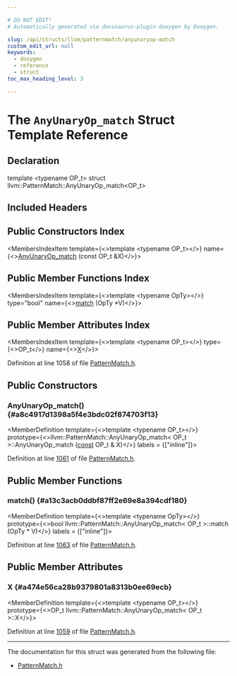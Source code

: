 ```yaml
---

# DO NOT EDIT!
# Automatically generated via docusaurus-plugin-doxygen by Doxygen.

slug: /api/structs/llvm/patternmatch/anyunaryop-match
custom_edit_url: null
keywords:
  - doxygen
  - reference
  - struct
toc_max_heading_level: 3

---
```





# The `AnyUnaryOp_match` Struct Template Reference

<DoxygenPage pluginConfig={pluginConfig}>



## Declaration

<CodeBlock>template &lt;typename OP&#95;t&gt;
struct llvm::PatternMatch::AnyUnaryOp_match&lt;OP&#95;t&gt;</CodeBlock>

## Included Headers

<IncludesList>
<IncludesListItem
  filePath="llvm/IR/PatternMatch.h"
  permalink="/docs/api/files/include/include/llvm/include/llvm/ir/patternmatch-h"
  isLocal="true" />
</IncludesList>

## Public Constructors Index

<MembersIndex>

<MembersIndexItem
  template={<>template &lt;typename OP&#95;t&gt;</>}
  name={<><a href="#a8c4917d1398a5f4e3bdc02f874703f13">AnyUnaryOp&#95;match</a> (const OP&#95;t &amp;X)</>}>
</MembersIndexItem>

</MembersIndex>

## Public Member Functions Index

<MembersIndex>

<MembersIndexItem
  template={<>template &lt;typename OpTy&gt;</>}
  type="bool"
  name={<><a href="#a13c3acb0ddbf87ff2e69e8a394cdf180">match</a> (OpTy &#42;V)</>}>
</MembersIndexItem>

</MembersIndex>

## Public Member Attributes Index

<MembersIndex>

<MembersIndexItem
  template={<>template &lt;typename OP&#95;t&gt;</>}
  type={<>OP&#95;t</>}
  name={<><a href="#a474e56ca28b9379801a8313b0ee69ecb">X</a></>}>
</MembersIndexItem>

</MembersIndex>


Definition at line 1058 of file <a href="/docs/api/files/include/include/llvm/include/llvm/ir/patternmatch-h">PatternMatch.h</a>.

<SectionDefinition>

## Public Constructors

### AnyUnaryOp&#95;match() {#a8c4917d1398a5f4e3bdc02f874703f13}

<MemberDefinition
  template={<>template &lt;typename OP&#95;t&gt;</>}
  prototype={<>llvm::PatternMatch::AnyUnaryOp&#95;match&lt; OP&#95;t &gt;::AnyUnaryOp&#95;match (<a href="/docs/api/files/lib/lib/target/lib/target/aarch64/aarch64promoteconstant-cpp/#a90f8350fecae261c25be85d38b451bff">const</a> OP&#95;t &amp; X)</>}
  labels = {["inline"]}>

Definition at line <a href="/docs/api/files/include/include/llvm/include/llvm/ir/patternmatch-h/#l01061">1061</a> of file <a href="/docs/api/files/include/include/llvm/include/llvm/ir/patternmatch-h">PatternMatch.h</a>.
</MemberDefinition>

</SectionDefinition>

<SectionDefinition>

## Public Member Functions

### match() {#a13c3acb0ddbf87ff2e69e8a394cdf180}

<MemberDefinition
  template={<>template &lt;typename OpTy&gt;</>}
  prototype={<>bool llvm::PatternMatch::AnyUnaryOp&#95;match&lt; OP&#95;t &gt;::match (OpTy &#42; V)</>}
  labels = {["inline"]}>

Definition at line <a href="/docs/api/files/include/include/llvm/include/llvm/ir/patternmatch-h/#l01063">1063</a> of file <a href="/docs/api/files/include/include/llvm/include/llvm/ir/patternmatch-h">PatternMatch.h</a>.
</MemberDefinition>

</SectionDefinition>

<SectionDefinition>

## Public Member Attributes

### X {#a474e56ca28b9379801a8313b0ee69ecb}

<MemberDefinition
  template={<>template &lt;typename OP&#95;t&gt;</>}
  prototype={<>OP&#95;t llvm::PatternMatch::AnyUnaryOp&#95;match&lt; OP&#95;t &gt;::X</>}>

Definition at line <a href="/docs/api/files/include/include/llvm/include/llvm/ir/patternmatch-h/#l01059">1059</a> of file <a href="/docs/api/files/include/include/llvm/include/llvm/ir/patternmatch-h">PatternMatch.h</a>.
</MemberDefinition>

</SectionDefinition>

<hr/>

The documentation for this struct was generated from the following file:

<ul>
<li><a href="/docs/api/files/include/include/llvm/include/llvm/ir/patternmatch-h">PatternMatch.h</a></li>
</ul>

</DoxygenPage>
